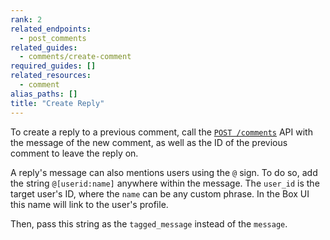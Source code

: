 ```yaml
---
rank: 2
related_endpoints:
  - post_comments
related_guides:
  - comments/create-comment
required_guides: []
related_resources:
  - comment
alias_paths: []
title: "Create Reply"
---
```

To create a reply to a previous comment, call the [`POST
/comments`][post_comments] API with the message of the new comment, as well as
the ID of the previous comment to leave the reply on.

<Samples id='post_comments' variant='as_reply' />

A reply's message can also mentions users using the `@` sign. To do so, add
the string `@[userid:name]` anywhere within the message. The `user_id` is the
target user's ID, where the `name` can be any custom phrase. In the Box UI this
name will link to the user's profile.

Then, pass this string as the `tagged_message` instead of the `message`.

<Samples id='post_comments' variant='as_reply_tag_user' />

[post_comments]: e://post_comments
